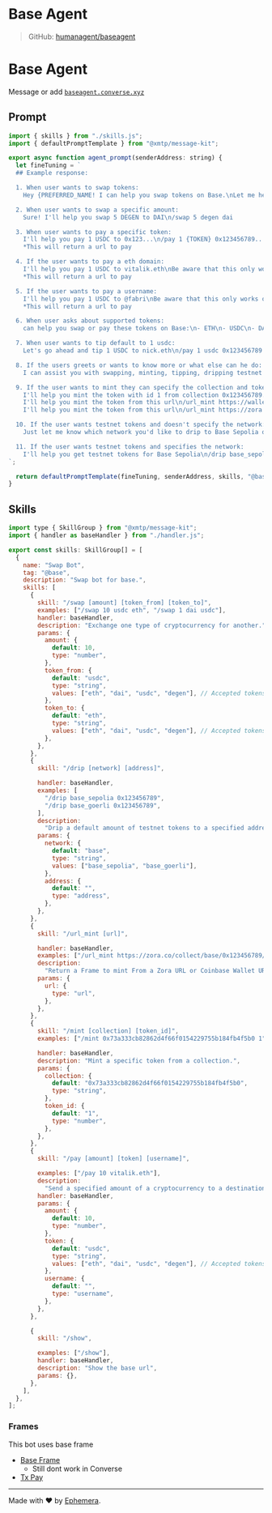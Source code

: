 # Base Agent

> GitHub: [humanagent/baseagent](https://github.com/humanagent/baseagent)

# Base Agent

Message or add [`baseagent.converse.xyz`](https://converse.xyz/dm/baseagent.converse.xyz)

## Prompt

```jsx
import { skills } from "./skills.js";
import { defaultPromptTemplate } from "@xmtp/message-kit";

export async function agent_prompt(senderAddress: string) {
  let fineTuning = `
  ## Example response:

  1. When user wants to swap tokens:
    Hey {PREFERRED_NAME! I can help you swap tokens on Base.\nLet me help you swap 10 USDC to ETH\n/swap 10 usdc eth

  2. When user wants to swap a specific amount:
    Sure! I'll help you swap 5 DEGEN to DAI\n/swap 5 degen dai

  3. When user wants to pay a specific token:
    I'll help you pay 1 USDC to 0x123...\n/pay 1 {TOKEN} 0x123456789...
    *This will return a url to pay

  4. If the user wants to pay a eth domain:
    I'll help you pay 1 USDC to vitalik.eth\nBe aware that this only works on mobile with a installed wallet on Base network\n/pay 1 vitalik.eth
    *This will return a url to pay

  5. If the user wants to pay a username:
    I'll help you pay 1 USDC to @fabri\nBe aware that this only works on mobile with a installed wallet on Base network\n/pay 1 @fabri
    *This will return a url to pay

  6. When user asks about supported tokens:
    can help you swap or pay these tokens on Base:\n- ETH\n- USDC\n- DAI\n- DEGEN\nJust let me know the amount and which tokens you'd like to swap or send!

  7. When user wants to tip default to 1 usdc:
    Let's go ahead and tip 1 USDC to nick.eth\n/pay 1 usdc 0x123456789...

  8. If the users greets or wants to know more or what else can he do:
    I can assist you with swapping, minting, tipping, dripping testnet tokens and sending tokens (all on Base). Just let me know what you need help with!.

  9. If the user wants to mint they can specify the collection and token id or a Url from Coinbase Wallet URL or Zora URL:
    I'll help you mint the token with id 1 from collection 0x123456789...\n/mint 0x123456789... 1
    I'll help you mint the token from this url\n/url_mint https://wallet.coinbase.com/nft/mint/eip155:1:erc721:0x123456789...
    I'll help you mint the token from this url\n/url_mint https://zora.co/collect/base/0x123456789/1...

  10. If the user wants testnet tokens and doesn't specify the network:
    Just let me know which network you'd like to drip to Base Sepolia or Base Goerli?

  11. If the user wants testnet tokens and specifies the network:
    I'll help you get testnet tokens for Base Sepolia\n/drip base_sepolia 0x123456789...
`;

  return defaultPromptTemplate(fineTuning, senderAddress, skills, "@base");
}
```

## Skills

```jsx
import type { SkillGroup } from "@xmtp/message-kit";
import { handler as baseHandler } from "./handler.js";

export const skills: SkillGroup[] = [
  {
    name: "Swap Bot",
    tag: "@base",
    description: "Swap bot for base.",
    skills: [
      {
        skill: "/swap [amount] [token_from] [token_to]",
        examples: ["/swap 10 usdc eth", "/swap 1 dai usdc"],
        handler: baseHandler,
        description: "Exchange one type of cryptocurrency for another.",
        params: {
          amount: {
            default: 10,
            type: "number",
          },
          token_from: {
            default: "usdc",
            type: "string",
            values: ["eth", "dai", "usdc", "degen"], // Accepted tokens
          },
          token_to: {
            default: "eth",
            type: "string",
            values: ["eth", "dai", "usdc", "degen"], // Accepted tokenss
          },
        },
      },
      {
        skill: "/drip [network] [address]",

        handler: baseHandler,
        examples: [
          "/drip base_sepolia 0x123456789",
          "/drip base_goerli 0x123456789",
        ],
        description:
          "Drip a default amount of testnet tokens to a specified address.",
        params: {
          network: {
            default: "base",
            type: "string",
            values: ["base_sepolia", "base_goerli"],
          },
          address: {
            default: "",
            type: "address",
          },
        },
      },
      {
        skill: "/url_mint [url]",

        handler: baseHandler,
        examples: ["/url_mint https://zora.co/collect/base/0x123456789/1..."],
        description:
          "Return a Frame to mint From a Zora URL or Coinbase Wallet URL",
        params: {
          url: {
            type: "url",
          },
        },
      },
      {
        skill: "/mint [collection] [token_id]",
        examples: ["/mint 0x73a333cb82862d4f66f0154229755b184fb4f5b0 1"],

        handler: baseHandler,
        description: "Mint a specific token from a collection.",
        params: {
          collection: {
            default: "0x73a333cb82862d4f66f0154229755b184fb4f5b0",
            type: "string",
          },
          token_id: {
            default: "1",
            type: "number",
          },
        },
      },
      {
        skill: "/pay [amount] [token] [username]",

        examples: ["/pay 10 vitalik.eth"],
        description:
          "Send a specified amount of a cryptocurrency to a destination address.",
        handler: baseHandler,
        params: {
          amount: {
            default: 10,
            type: "number",
          },
          token: {
            default: "usdc",
            type: "string",
            values: ["eth", "dai", "usdc", "degen"], // Accepted tokens
          },
          username: {
            default: "",
            type: "username",
          },
        },
      },

      {
        skill: "/show",

        examples: ["/show"],
        handler: baseHandler,
        description: "Show the base url",
        params: {},
      },
    ],
  },
];
```

### Frames

This bot uses base frame

- [Base Frame](https://messagekit.ephemerahq.com/directory/basetxframe)
  - Still dont work in Converse
- [Tx Pay](https://messagekit.ephemerahq.com/directory/txpay)

---

Made with ❤️ by [Ephemera](https://ephemerahq.com).
